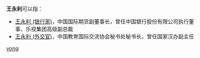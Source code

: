 '''王永利'''可以指：
* [[王永利_(银行家)|王永利 (银行家)]]，中国国际期货副董事长，曾任中国银行股份有限公司执行董事、乐视集团高级副总裁
* [[王永利_(外交官)|王永利 (外交官)]]，中国教育国际交流协会秘书处秘书长，曾任国家汉办副主任

{{disambig}}

[[Category:三字王姓人名消歧义|yong]]